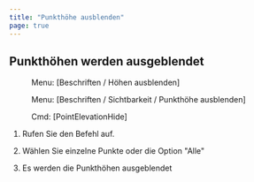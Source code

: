 ```yaml
---
title: "Punkthöhe ausblenden"
page: true
---
```

## Punkth&#246;hen werden ausgeblendet
<GeoMapper> <Menu> Menu: [Beschriften / Höhen ausblenden] </Menu> </GeoMapper><GeoDesigner> <Menu> Menu: [Beschriften / Sichtbarkeit / Punkthöhe ausblenden] </Menu> 
 <Menu> Cmd: [PointElevationHide] </Menu> </GeoDesigner>


1. Rufen Sie den Befehl auf.

2. W&#228;hlen Sie einzelne Punkte oder die Option &quot;Alle&quot;

3. Es werden die Punkth&#246;hen ausgeblendet




